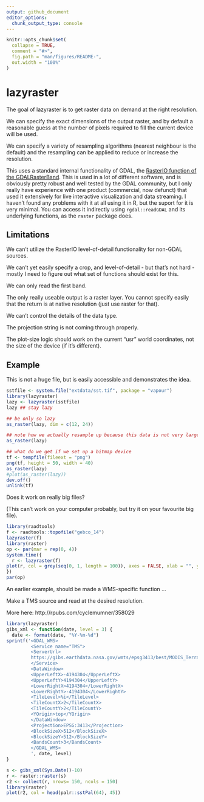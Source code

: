 ```yaml
---
output: github_document
editor_options: 
  chunk_output_type: console
---
```


<!-- README.md is generated from README.Rmd. Please edit that file -->

```r
knitr::opts_chunk$set(
  collapse = TRUE,
  comment = "#>",
  fig.path = "man/figures/README-",
  out.width = "100%"
)
```
# lazyraster

The goal of lazyraster is to get raster data on demand at the right resolution. 

We can specify the exact dimensions of the output raster, and by default a reasonable
guess at the number of pixels required to fill the current device will be used. 

We can specify a variety of resampling algorithms (nearest neighbour is the default) and the resampling can be applied to reduce or increase the resolution. 

This uses a standard internal functionality of GDAL, the [RasterIO function of the GDALRasterBand](http://www.gdal.org/classGDALRasterBand.html#a30786c81246455321e96d73047b8edf1). This is used in a lot of different software, and is obviously pretty robust and well tested by the GDAL community, but I only really have experience with one product (commercial, now defunct) that used it extensively for live interactive visualization and data streaming. I haven't found any problems with it at all using it in R, but the suport for it is very minimal. You can access it indirectly using `rgdal::readGDAL` and its underlying functions, as the `raster` package does.  

## Limitations

We can't utilize the RasterIO level-of-detail functionality for non-GDAL sources. 

We can't yet easily specify a crop, and level-of-detail - but that's not hard - mostly I need to figure out what set of functions should exist for this. 

We can only read the first band. 

The only really useable output is a raster layer. You cannot specify easily that the return is at native resolution (just use raster for that). 

We can't control the details of the data type. 

The projection string is not coming through properly. 

The plot-size logic should work on the current "usr" world coordinates, not the size of the device (if it's different). 


## Example


This is not a huge file, but is easily accessible and demonstrates the idea. 


```r
sstfile <- system.file("extdata/sst.tif", package = "vapour")
library(lazyraster)
lazy <- lazyraster(sstfile)
lazy ## stay lazy

## be only so lazy
as_raster(lazy, dim = c(12, 24))

## note how we actually resample up because this data is not very large
as_raster(lazy)

## what do we get if we set up a bitmap device
tf <- tempfile(fileext = "png")
png(tf, height = 50, width = 40)
as_raster(lazy)
#plot(as_raster(lazy))
dev.off()
unlink(tf)
```

Does it work on really big files? 

(This can't work on your computer probably, but try it on your favourite big file). 

```r
library(raadtools)
f <- raadtools::topofile("gebco_14")
lazyraster(f)
library(raster)
op <- par(mar = rep(0, 4))
system.time({
  r <- lazyraster(f)
plot(r, col = grey(seq(0, 1, length = 100)), axes = FALSE, xlab = "", ylab = "", asp = "", legend = FALSE)
})
par(op)
```

An earlier example, should be made a WMS-specific function ...

Make a TMS source and read at the desired resolution. 

More here: http://rpubs.com/cyclemumner/358029



```r
library(lazyraster)
gibs_xml <- function(date, level = 3) {
  date <- format(date, "%Y-%m-%d")
sprintf('<GDAL_WMS>
         <Service name="TMS">
         <ServerUrl>
         https://gibs.earthdata.nasa.gov/wmts/epsg3413/best/MODIS_Terra_CorrectedReflectance_TrueColor/default/%s/250m/${z}/${y}/${x}.jpg</ServerUrl>
         </Service>
         <DataWindow>
         <UpperLeftX>-4194304</UpperLeftX>
         <UpperLeftY>4194304</UpperLeftY>
         <LowerRightX>4194304</LowerRightX>
         <LowerRightY>-4194304</LowerRightY>
         <TileLevel>%i</TileLevel>
         <TileCountX>2</TileCountX>
         <TileCountY>2</TileCountY>
         <YOrigin>top</YOrigin>
         </DataWindow>
         <Projection>EPSG:3413</Projection>
         <BlockSizeX>512</BlockSizeX>
         <BlockSizeY>512</BlockSizeY>
         <BandsCount>3</BandsCount>
         </GDAL_WMS>
         ', date, level)
}

s <- gibs_xml(Sys.Date()-10)
r <- raster::raster(s)
r2 <- collect(r, nrows= 150, ncols = 150)
library(raster)
plot(r2, col = head(palr::sstPal(64), 45))
```
